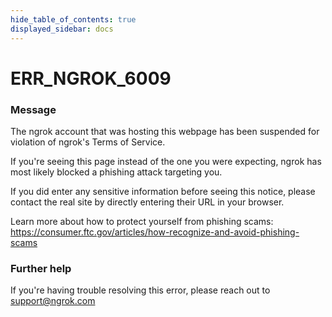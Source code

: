 ```yaml
---
hide_table_of_contents: true
displayed_sidebar: docs
---
```



# ERR_NGROK_6009

### Message

The ngrok account that was hosting this webpage has been suspended for violation of ngrok's Terms of Service.

If you're seeing this page instead of the one you were expecting, ngrok has most likely blocked a phishing attack targeting you.

If you did enter any sensitive information before seeing this notice, please contact the real site by directly entering their URL in your browser.

Learn more about how to protect yourself from phishing scams:
https://consumer.ftc.gov/articles/how-recognize-and-avoid-phishing-scams

<ErrorDetails error="err_ngrok_6009" />

### Further help

If you're having trouble resolving this error, please reach out to [support@ngrok.com](mailto:support@ngrok.com?subject=Help%20with%20ERR_NGROK_6009)
